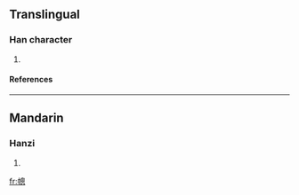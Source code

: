 ==Translingual==
===Han character===
{{Han char|rn=50|rad=巾|as=11|sn=14|four=|canj=中月竹田心 (LBHWP)}}
# {{defn|Han|sort=巾11}}
====References====
{{Han ref|kx=0335.210|dkj=09043|dj=0642.250|hdz=10752.060|uh=5E52|ud=24146}}
----
==Mandarin==
===Hanzi===
{{cmn-hanzi|pin=[[zhōng]] (zhong1)|wg=chung<sup>1</sup>}}
# {{defn|Mandarin}}

[[fr:幒]]